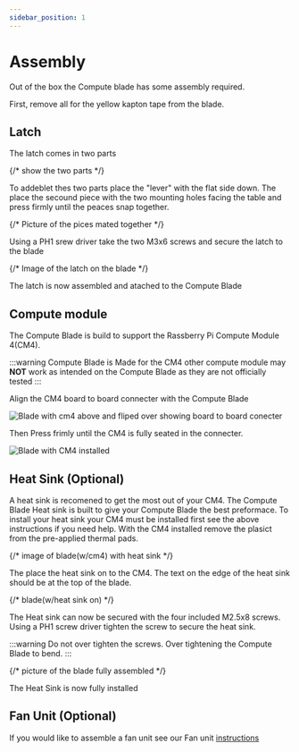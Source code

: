 ```yaml
---
sidebar_position: 1
---
```


# Assembly

Out of the box the Compute blade has some assembly required.

First, remove all for the yellow kapton tape from the blade.

## Latch

The latch comes in two parts 

{/* show the two parts */}

To addeblet thes two parts place the "lever" with the flat side down. The place the secound piece with the two mounting holes facing the table and press firmly until the peaces snap together.

{/* Picture of the pices mated together */}

Using a PH1 srew driver take the two M3x6 screws and secure the latch to the blade

{/* Image of the latch on the blade */}

The latch is now assembled and atached to the Compute Blade

## Compute module

The Compute Blade is build to support the Rassberry Pi Compute Module 4(CM4). 

:::warning
    Compute Blade is Made for the CM4 other compute module may **NOT** work as intended on the Compute Blade as they are not officially tested
:::

Align the CM4 board to board connecter with the Compute Blade

![Blade with cm4 above and fliped over showing board to board conecter](/img/blade/rc2-cm4-aligned.png)

Then Press frimly until the CM4 is fully seated in the connecter.

![Blade with CM4 installed](/img/blade/rc2-cm4-installed.png)


## Heat Sink (Optional)

A heat sink is recomened to get the most out of your CM4. The Compute Blade Heat sink is built to give your Compute Blade the best preformace.
To install your heat sink your CM4 must be installed first see the above instructions if you need help. With the CM4 installed remove the plasict from the pre-applied thermal pads.

{/* image of blade(w/cm4) with heat sink  */}

The place the heat sink on to the CM4. The text on the edge of the heat sink should be at the top of the blade.

{/* blade(w/heat sink on) */}

The Heat sink can now be secured with the four included M2.5x8 screws. Using a PH1 screw driver tighten the screw to secure the heat sink.

:::warning
    Do not over tighten the screws. Over tightening the Compute Blade to bend.
:::

{/* picture of the blade fully assembled */}

The Heat Sink is now fully installed

## Fan Unit (Optional)

If you would like to assemble a fan unit see our Fan unit [instructions](/fan-unit/assembly)
